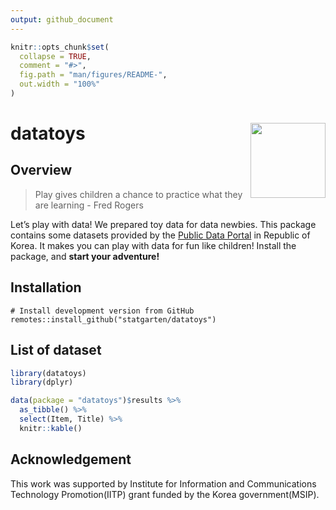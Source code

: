 ```yaml
---
output: github_document
---
```


<!-- README.md is generated from README.Rmd. Please edit that file -->

```r
knitr::opts_chunk$set(
  collapse = TRUE,
  comment = "#>",
  fig.path = "man/figures/README-",
  out.width = "100%"
)
```

# datatoys <img src="man/figures/logo.png" align="right" width="120" />

## Overview

> Play gives children a chance to practice what they are learning 
> - Fred Rogers

Let's play with data! We prepared toy data for data newbies. This package contains some datasets provided by the [Public Data Portal](https://data.go.kr) in Republic of Korea. It makes you can play with data for fun like children! Install the package, and **start your adventure!**

## Installation

```
# Install development version from GitHub
remotes::install_github("statgarten/datatoys")
```

## List of dataset
```r
library(datatoys)
library(dplyr)

data(package = "datatoys")$results %>%
  as_tibble() %>%
  select(Item, Title) %>%
  knitr::kable()
```


## Acknowledgement
This work was supported by Institute for Information and Communications Technology Promotion(IITP) grant funded by the Korea government(MSIP).
